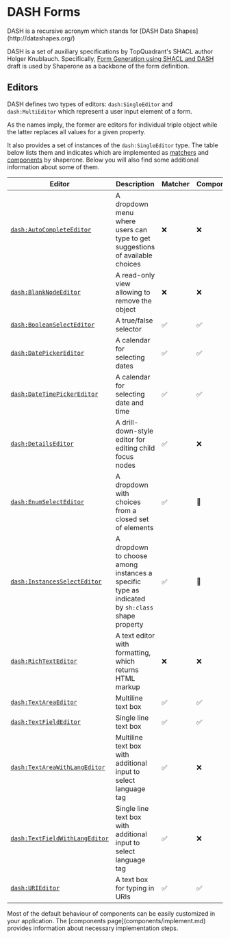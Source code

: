 
<Meta title="Editors/DASH/DASH Forms" />

# DASH Forms

<CCallout color="info">
DASH is a recursive acronym which stands for [DASH Data Shapes](http://datashapes.org/)
</CCallout>

DASH is a set of auxiliary specifications by TopQuadrant's SHACL author Holger Knublauch. Specifically, [Form Generation using SHACL and DASH](http://datashapes.org/forms.html) draft is used by Shaperone as a backbone of the form definition.

## Editors

DASH defines two types of editors: `dash:SingleEditor` and `dash:MultiEditor` which represent a user input element of a form.

As the names imply, the former are editors for individual triple object while the latter replaces all values for a given property.

It also provides a set of instances of the `dash:SingleEditor` type. The table below lists them and indicates which are implemented as [matchers](editors/matchers.md) and [components](components/implement.md) by shaperone. Below you will also find some additional information about some of them.

| Editor                                                                                     | Description                                                                                    | Matcher | Component |
|--------------------------------------------------------------------------------------------|------------------------------------------------------------------------------------------------|---------|-----------|
| [`dash:AutoCompleteEditor`](http://datashapes.org/forms.html#AutoCompleteEditor)           | A dropdown menu where users can type to get suggestions of available choices                   | ❌       | ❌         |
| [`dash:BlankNodeEditor`](http://datashapes.org/forms.html#BlankNodeEditor)                 | A read-only view allowing to remove the object                                                 | ❌       | ❌         |
| [`dash:BooleanSelectEditor`](http://datashapes.org/forms.html#BooleanSelectEditor)         | A true/false selector                                                                          | ✅       | ✅         |
| [`dash:DatePickerEditor`](http://datashapes.org/forms.html#DatePickerEditor)               | A calendar for selecting dates                                                                 | ✅       | ✅         |
| [`dash:DateTimePickerEditor`](http://datashapes.org/forms.html#DateTimePickerEditor)       | A calendar for selecting date and time                                                         | ✅       | ✅         |
| [`dash:DetailsEditor`](http://datashapes.org/forms.html#DetailsEditor)                     | A drill-down-style editor for editing child focus nodes                                        | ✅       | ❌         |
| [`dash:EnumSelectEditor`](http://datashapes.org/forms.html#EnumSelectEditor)               | A dropdown with choices from a closed set of elements                                          | ✅       | 🐲        |
| [`dash:InstancesSelectEditor`](http://datashapes.org/forms.html#InstancesSelectEditor)     | A dropdown to choose among instances a specific type as indicated by `sh:class` shape property | ✅       | 🐉        |
| [`dash:RichTextEditor`](http://datashapes.org/forms.html#RichTextEditor)                   | A text editor with formatting, which returns HTML markup                                       | ❌       | ❌         |
| [`dash:TextAreaEditor`](http://datashapes.org/forms.html#TextAreaEditor)                   | Multiline text box                                                                             | ✅       | ✅         |
| [`dash:TextFieldEditor`](http://datashapes.org/forms.html#TextFieldEditor)                 | Single line text box                                                                           | ✅       | ✅         |
| [`dash:TextAreaWithLangEditor`](http://datashapes.org/forms.html#TextAreaWithLangEditor)   | Multiline text box with additional input to select language tag                                | ✅       | ❌         |
| [`dash:TextFieldWithLangEditor`](http://datashapes.org/forms.html#TextFieldWithLangEditor) | Single line text box with additional input to select language tag                              | ✅       | ❌         |
| [`dash:URIEditor`](http://datashapes.org/forms.html#URIEditor)                             | A text box for typing in URIs                                                                  | ✅       | ✅         |

<CCallout color="info">
Most of the default behaviour of components can be easily customized in your application. The [components page](components/implement.md) provides information about necessary implementation steps.
</CCallout>
